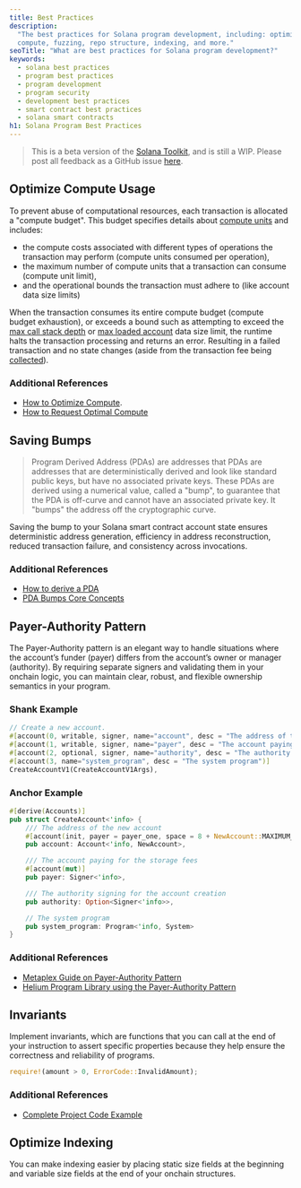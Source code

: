 ```yaml
---
title: Best Practices
description:
  "The best practices for Solana program development, including: optimize
  compute, fuzzing, repo structure, indexing, and more."
seoTitle: "What are best practices for Solana program development?"
keywords:
  - solana best practices
  - program best practices
  - program development
  - program security
  - development best practices
  - smart contract best practices
  - solana smart contracts
h1: Solana Program Best Practices
---
```


> This is a beta version of the [Solana Toolkit](/docs/toolkit/), and is still a
> WIP. Please post all feedback as a GitHub issue
> [here](https://github.com/solana-foundation/mucho/issues/new?title=%5Btoolkit%5D%20).

## Optimize Compute Usage

To prevent abuse of computational resources, each transaction is allocated a
"compute budget". This budget specifies details about
[compute units](/docs/core/fees#compute-units) and includes:

- the compute costs associated with different types of operations the
  transaction may perform (compute units consumed per operation),
- the maximum number of compute units that a transaction can consume (compute
  unit limit),
- and the operational bounds the transaction must adhere to (like account data
  size limits)

When the transaction consumes its entire compute budget (compute budget
exhaustion), or exceeds a bound such as attempting to exceed the
[max call stack depth](https://github.com/anza-xyz/agave/blob/b7bbe36918f23d98e2e73502e3c4cba78d395ba9/program-runtime/src/compute_budget.rs#L138)
or [max loaded account](/docs/core/fees#accounts-data-size-limit) data size
limit, the runtime halts the transaction processing and returns an error.
Resulting in a failed transaction and no state changes (aside from the
transaction fee being [collected](/docs/core/fees#fee-collection)).

### Additional References

- [How to Optimize Compute](/developers/guides/advanced/how-to-optimize-compute).
- [How to Request Optimal Compute](/developers/guides/advanced/how-to-request-optimal-compute)

## Saving Bumps

> Program Derived Address (PDAs) are addresses that PDAs are addresses that are
> deterministically derived and look like standard public keys, but have no
> associated private keys. These PDAs are derived using a numerical value,
> called a "bump", to guarantee that the PDA is off-curve and cannot have an
> associated private key. It "bumps" the address off the cryptographic curve.

Saving the bump to your Solana smart contract account state ensures
deterministic address generation, efficiency in address reconstruction, reduced
transaction failure, and consistency across invocations.

### Additional References

- [How to derive a PDA](/docs/core/pda#how-to-derive-a-pda)
- [PDA Bumps Core Concepts](/docs/core/pda#canonical-bump)

## Payer-Authority Pattern

The Payer-Authority pattern is an elegant way to handle situations where the
account’s funder (payer) differs from the account’s owner or manager
(authority). By requiring separate signers and validating them in your onchain
logic, you can maintain clear, robust, and flexible ownership semantics in your
program.

### Shank Example

```rust
// Create a new account.
#[account(0, writable, signer, name="account", desc = "The address of the new account")]
#[account(1, writable, signer, name="payer", desc = "The account paying for the storage fees")]
#[account(2, optional, signer, name="authority", desc = "The authority signing for the account creation")]
#[account(3, name="system_program", desc = "The system program")]
CreateAccountV1(CreateAccountV1Args),
```

### Anchor Example

```rust
#[derive(Accounts)]
pub struct CreateAccount<'info> {
    /// The address of the new account
    #[account(init, payer = payer_one, space = 8 + NewAccount::MAXIMUM_SIZE)]
    pub account: Account<'info, NewAccount>,

    /// The account paying for the storage fees
    #[account(mut)]
    pub payer: Signer<'info>,

    /// The authority signing for the account creation
    pub authority: Option<Signer<'info>>,

    // The system program
    pub system_program: Program<'info, System>
}
```

### Additional References

- [Metaplex Guide on Payer-Authority Pattern](https://developers.metaplex.com/guides/general/payer-authority-pattern)
- [Helium Program Library using the Payer-Authority Pattern](https://github.com/helium/helium-program-library/blob/master/programs/data-credits/src/instructions/change_delegated_sub_dao_v0.rs#L18)

## Invariants

Implement invariants, which are functions that you can call at the end of your
instruction to assert specific properties because they help ensure the
correctness and reliability of programs.

```rust
require!(amount > 0, ErrorCode::InvalidAmount);
```

### Additional References

- [Complete Project Code Example](https://github.com/solana-developers/developer-bootcamp-2024/blob/main/project-9-token-lottery/programs/token-lottery/src/lib.rs#L291)

## Optimize Indexing

You can make indexing easier by placing static size fields at the beginning and
variable size fields at the end of your onchain structures.
